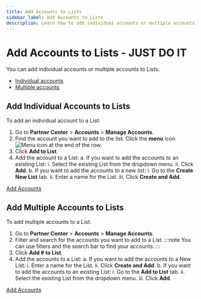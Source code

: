 ```yaml
---
title: Add Accounts to Lists
sidebar_label: Add Accounts to Lists
description: Learn how to add individual accounts or multiple accounts to Lists in Vendasta.
---
```


# Add Accounts to Lists - JUST DO IT

You can add individual accounts or multiple accounts to Lists.

- [Individual accounts](#add-individual-accounts-to-lists)
- [Multiple accounts](#add-multiple-accounts-to-lists)

## Add Individual Accounts to Lists

To add an individual account to a List:

1. Go to **Partner Center** > **Accounts** > **Manage Accounts**.
2. Find the account you want to add to the list. Click the **menu** icon ![Menu icon](/img/accounts/lists/menu-icon.jpg) at the end of the row.
3. Click **Add to List**.
4. Add the account to a List:
   a. If you want to add the accounts to an existing List:
      i. Select the existing List from the dropdown menu.
      ii. Click **Add**.
   b. If you want to add the accounts to a new list:
      i. Go to the **Create New List** tab.
      ii. Enter a name for the List.
      iii. Click **Create and Add**.

<div style={{textAlign: 'center', paddingBottom: '15px'}}>
  <a 
    style={{
      fontSize: '16px', 
      fontWeight: 'bold', 
      color: '#ffffff', 
      backgroundColor: '#33ace2', 
      textDecoration: 'none', 
      borderRadius: '5px', 
      padding: '10px 30px 9px 30px', 
      border: '1px solid #33ACE2', 
      display: 'inline-block', 
      textAlign: 'center'
    }}
    href="https://partners.vendasta.com/manage-accounts" 
    target="_blank"
    rel="noopener"
  >
    Add Accounts
  </a>
</div>

## Add Multiple Accounts to Lists

To add multiple accounts to a List:

1. Go to **Partner Center** > **Accounts** > **Manage Accounts**.
2. Filter and search for the accounts you want to add to a List.
   :::note
   You can use filters and the search bar to find your accounts.
   :::
3. Click **Add # to List**.
4. Add the accounts to a List:
   a. If you want to add the accounts to a New List:
      i. Enter a name for the List.
      ii. Click **Create and Add**.
   b. If you want to add the accounts to an existing List:
      i. Go to the **Add to List** tab.
      ii. Select the existing List from the dropdown menu.
      iii. Click **Add**.

<div style={{textAlign: 'center', paddingBottom: '15px'}}>
  <a 
    style={{
      fontSize: '16px', 
      fontWeight: 'bold', 
      color: '#ffffff', 
      backgroundColor: '#33ace2', 
      textDecoration: 'none', 
      borderRadius: '5px', 
      padding: '10px 30px 9px 30px', 
      border: '1px solid #33ACE2', 
      display: 'inline-block', 
      textAlign: 'center'
    }}
    href="https://partners.vendasta.com/manage-accounts" 
    target="_blank"
    rel="noopener"
  >
    Add Accounts
  </a>
</div>
